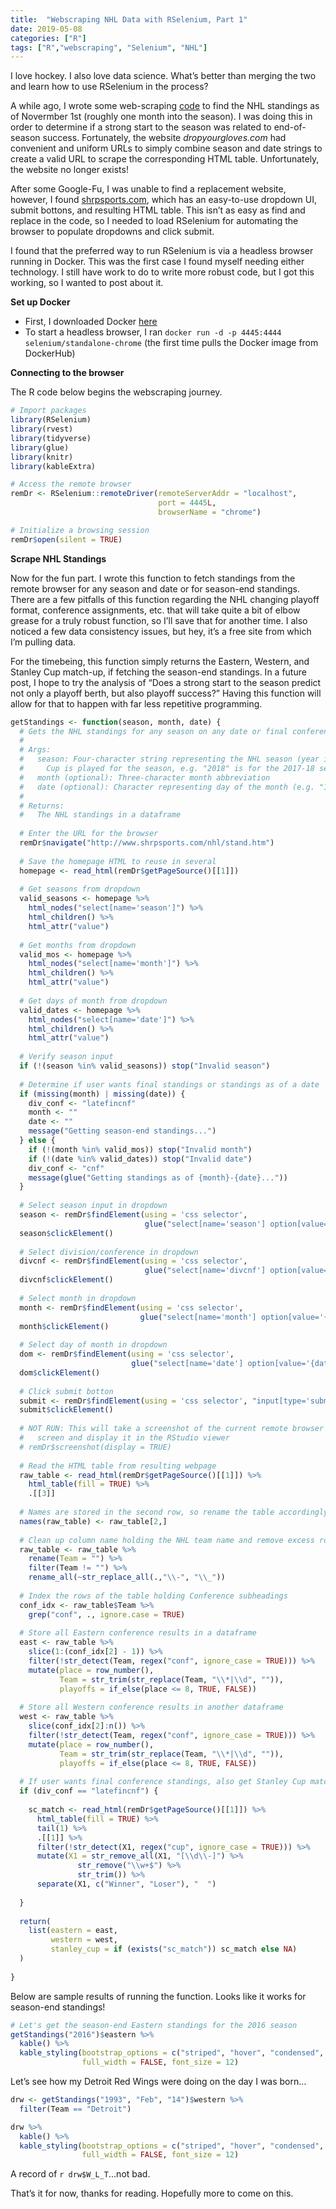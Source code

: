 ```yaml
---
title:  "Webscraping NHL Data with RSelenium, Part 1"
date: 2019-05-08
categories: ["R"]
tags: ["R","webscraping", "Selenium", "NHL"]
---
```


I love hockey. I also love data science. What's better than merging the two and learn how to use RSelenium in the process? 

A while ago, I wrote some web-scraping [code](https://github.com/mitchbeebe/nhlStandings) to find the NHL standings as of Novermber 1st (roughly one month into the season). I was doing this in order to determine if a strong start to the season was related to end-of-season success. Fortunately, the website _dropyourgloves.com_ had convenient and uniform URLs to simply combine season and date strings to create a valid URL to scrape the corresponding HTML table. Unfortunately, the website no longer exists!

After some Google-Fu, I was unable to find a replacement website, however, I found [shrpsports.com](http://www.shrpsports.com), which has an easy-to-use dropdown UI, submit bottons, and resulting HTML table. This isn't as easy as find and replace in the code, so I needed to load RSelenium for automating the browser to populate dropdowns and click submit.

I found that the preferred way to run RSelenium is via a headless browser running in Docker. This was the first case I found myself needing either technology. I still have work to do to write more robust code, but I got this working, so I wanted to post about it.

**Set up Docker**

* First, I downloaded Docker [here](https://www.docker.com/products/docker-desktop)
* To start a headless browser, I ran `docker run -d -p 4445:4444 selenium/standalone-chrome` (the first time pulls the Docker image from DockerHub)

**Connecting to the browser**

The R code below begins the webscraping journey.

```r
# Import packages
library(RSelenium)
library(rvest)
library(tidyverse)
library(glue)
library(knitr)
library(kableExtra)

# Access the remote browser
remDr <- RSelenium::remoteDriver(remoteServerAddr = "localhost",
                                 port = 4445L,
                                 browserName = "chrome")

# Initialize a browsing session
remDr$open(silent = TRUE)
```

**Scrape NHL Standings**

Now for the fun part. I wrote this function to fetch standings from the remote browser for any season and date or for season-end standings. There are a few pitfalls of this function regarding the NHL changing playoff format, conference assignments, etc. that will take quite a bit of elbow grease for a truly robust function, so I'll save that for another time. I also noticed a few data consistency issues, but hey, it's a free site from which I'm pulling data. 

For the timebeing, this function simply returns the Eastern, Western, and Stanley Cup match-up, if fetching the season-end standings. In a future post, I hope to try the analysis of "Does a strong start to the season predict not only a playoff berth, but also playoff success?" Having this function will allow for that to happen with far less repetitive programming.

```r
getStandings <- function(season, month, date) {
  # Gets the NHL standings for any season on any date or final conference standings
  #
  # Args:
  #   season: Four-character string representing the NHL season (year in which Stanley
  #     Cup is played for the season, e.g. "2018" is for the 2017-18 season)
  #   month (optional): Three-character month abbreviation
  #   date (optional): Character representing day of the month (e.g. "1", "12", "27")
  #
  # Returns:
  #   The NHL standings in a dataframe
  
  # Enter the URL for the browser
  remDr$navigate("http://www.shrpsports.com/nhl/stand.htm") 
  
  # Save the homepage HTML to reuse in several 
  homepage <- read_html(remDr$getPageSource()[[1]])
  
  # Get seasons from dropdown
  valid_seasons <- homepage %>% 
    html_nodes("select[name='season']") %>% 
    html_children() %>% 
    html_attr("value")
  
  # Get months from dropdown
  valid_mos <- homepage %>% 
    html_nodes("select[name='month']") %>% 
    html_children() %>% 
    html_attr("value")
  
  # Get days of month from dropdown
  valid_dates <- homepage %>% 
    html_nodes("select[name='date']") %>% 
    html_children() %>% 
    html_attr("value")
  
  # Verify season input
  if (!(season %in% valid_seasons)) stop("Invalid season")
  
  # Determine if user wants final standings or standings as of a date
  if (missing(month) | missing(date)) {
    div_conf <- "latefincnf"
    month <- ""
    date <- ""
    message("Getting season-end standings...")
  } else {
    if (!(month %in% valid_mos)) stop("Invalid month")
    if (!(date %in% valid_dates)) stop("Invalid date")
    div_conf <- "cnf"
    message(glue("Getting standings as of {month}-{date}..."))
  }
  
  # Select season input in dropdown
  season <- remDr$findElement(using = 'css selector', 
                              glue("select[name='season'] option[value='{season}']"))
  season$clickElement()
  
  # Select division/conference in dropdown
  divcnf <- remDr$findElement(using = 'css selector', 
                              glue("select[name='divcnf'] option[value='{div_conf}']"))
  divcnf$clickElement()
  
  # Select month in dropdown
  month <- remDr$findElement(using = 'css selector', 
                             glue("select[name='month'] option[value='{month}']"))
  month$clickElement()
  
  # Select day of month in dropdown
  dom <- remDr$findElement(using = 'css selector', 
                           glue("select[name='date'] option[value='{date}']"))
  dom$clickElement()
  
  # Click submit botton
  submit <- remDr$findElement(using = 'css selector', "input[type='submit']")
  submit$clickElement()
  
  # NOT RUN: This will take a screenshot of the current remote browser
  #   screen and display it in the RStudio viewer
  # remDr$screenshot(display = TRUE) 
  
  # Read the HTML table from resulting webpage
  raw_table <- read_html(remDr$getPageSource()[[1]]) %>% 
    html_table(fill = TRUE) %>% 
    .[[3]]
  
  # Names are stored in the second row, so rename the table accordingly
  names(raw_table) <- raw_table[2,]
  
  # Clean up column name holding the NHL team name and remove excess rows
  raw_table <- raw_table %>% 
    rename(Team = "") %>% 
    filter(Team != "") %>% 
    rename_all(~str_replace_all(.,"\\-", "\\_"))
  
  # Index the rows of the table holding Conference subheadings
  conf_idx <- raw_table$Team %>% 
    grep("conf", ., ignore.case = TRUE)
  
  # Store all Eastern conference results in a dataframe
  east <- raw_table %>% 
    slice(1:(conf_idx[2] - 1)) %>% 
    filter(!str_detect(Team, regex("conf", ignore_case = TRUE))) %>% 
    mutate(place = row_number(),
           Team = str_trim(str_replace(Team, "\\*|\\d", "")),
           playoffs = if_else(place <= 8, TRUE, FALSE))
  
  # Store all Western conference results in another dataframe
  west <- raw_table %>% 
    slice(conf_idx[2]:n()) %>% 
    filter(!str_detect(Team, regex("conf", ignore_case = TRUE))) %>% 
    mutate(place = row_number(),
           Team = str_trim(str_replace(Team, "\\*|\\d", "")),
           playoffs = if_else(place <= 8, TRUE, FALSE))
  
  # If user wants final conference standings, also get Stanley Cup match
  if (div_conf == "latefincnf") {
    
    sc_match <- read_html(remDr$getPageSource()[[1]]) %>%
      html_table(fill = TRUE) %>%
      tail(1) %>%
      .[[1]] %>% 
      filter(!str_detect(X1, regex("cup", ignore_case = TRUE))) %>%
      mutate(X1 = str_remove_all(X1, "[\\d\\-]") %>% 
               str_remove("\\w+$") %>% 
               str_trim()) %>%
      separate(X1, c("Winner", "Loser"), "  ")
    
  }
  
  return(
    list(eastern = east,
         western = west,
         stanley_cup = if (exists("sc_match")) sc_match else NA)
  )
  
}
```


Below are sample results of running the function. Looks like it works for season-end standings!

```r
# Let's get the season-end Eastern standings for the 2016 season
getStandings("2016")$eastern %>% 
  kable() %>% 
  kable_styling(bootstrap_options = c("striped", "hover", "condensed", "responsive"),
                full_width = FALSE, font_size = 12)
```


Let's see how my Detroit Red Wings were doing on the day I was born...

```r
drw <- getStandings("1993", "Feb", "14")$western %>% 
  filter(Team == "Detroit")

drw %>% 
  kable() %>% 
  kable_styling(bootstrap_options = c("striped", "hover", "condensed", "responsive"),
                full_width = FALSE, font_size = 12)
```

A record of `r drw$W_L_T`...not bad.


That's it for now, thanks for reading. Hopefully more to come on this.
